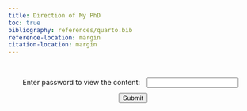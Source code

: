 ```yaml
---
title: Direction of My PhD
toc: true
bibliography: references/quarto.bib
reference-location: margin
citation-location: margin
---
```


```{=html}
<div id="protected-content" style="display:none;">
```

## 2024/11/13 My Teams message to Nigel and Francesco

Also, for the next project meeting, I think it’s probably worthwhile to discuss several concerns I have at this stage.
 
1. Right now, I’m focusing on reading about molecular dynamics simulation. However, I’ve been told many times that a lot of the techniques discussed in this book are not related to active matter projects. Do you think it would be better to start reading the references on Zotero instead? There is a lot of material (one book, 21 papers, online resources, as well as code) being presented to me, but it’s not really clear to me what the priority is.

2. There were things that I wanted to discuss last week (see [2024/11/2 Things to discuss](notes.qmd#sec-week8-project-meeting) and [2024/11/4 Diary](notes.qmd##sec-week8-diary)), but since not everyone could be present, it was postponed. The notes I wrote on 4 November reflect my feelings about our project and my progress in the PhD. I wonder if these points would be better discussed in the next project meeting before starting the book club meeting.

## 2024/11/13 Email received from Nigel

Hi Sohyun,
 
Thanks for your messages. (I thought I’d move things to email as it is easier for longer conversations).
 
Happy to talk about your worries at the next meeting. I would just say at the start that I am not currently concerned about your progress. It is normal at the start of a PhD to spend quite a lot of time “getting the lay of the land”. We appreciate that with such a lot of new ideas and concepts that things can sometimes feel overwhelming, and it can be difficult to separate the wood from the trees. Please be reassured that this is normal.
 
I would also say that it is very positive that you are engaged with a good number of complex concepts and trying to understand them in your own terms. The students who don’t make progress are usually the ones who are not engaged, so again I think you can be reassured.
 
When it comes to reading papers/books that we have suggested, I just wanted to comment that the way most scientists absorb information is usually not by sitting down, reading a paper from cover to cover and not putting it down until they understand every detail. If we did that, we wouldn’t get anything done. Rather we try to first get a feel for roughly what the message of the paper is talking about, the main ideas if you like, and very often that is as far as it goes. If there is something that we find particularly interesting or relevant we might go into more detail, but I would say that that is the exception. So, if we put papers on Zotero and suggest you look at them, we don’t mean that you need to read and understand everything in great detail. In most cases you might just want to get a rough idea of what a paper is about (AI can help here) and build up some familiarity with the types of approaches and language that are used in the field.
 
Another comment I would make is that it is not always necessary as a PhD student to be able to derive from first principles the methods and results that underpin your approach. Of course, we need to feel reasonably confident that we are using tried and tested techniques for which the strengths and weakness are known. But often the methods themselves might be based on decades of work drawn from vast fields of literature. If one were not to try to make progress until all the foundations had been thoroughly understood, then there would be little time left to measure things. I think it is quite right and proper that you want to understand where the Langevin or ABP equations of motion comes from and how this translates into a time stepping algorithm for evolving the system. But I don’t think one necessarily needs to go all the way back to Einstein’s original papers to do this.  You told me (I think in the context of your project last year) that you felt the need to understand all the foundations before making progress on the project. I would just comment that often we learn ‘on the job’, so to say, ie we might start calculating or measuring without understanding completely what we are doing or why, but the process of ‘doing’ builds that understanding.
 
Anyway, I hope these comments help and we can certainly discuss further next week.
 
Best wishes,
 
Nigel

## 2024/11/16 Diary

See [2024/11/16 Watching Biophysics Lectures](notes.qmd#sec-biophysics-lectures)

---

It really makes me reflect on what I’ve been genuinely interested in. From my third year, I started rating how much I enjoyed each unit after finishing it, based on this scale:

- **5**: I found it very interesting  
- **4**: Interesting  
- **3**: Okay  
- **2**: Not much fun  
- **1**: I hated it  

Here are the scores for my third-year and fourth-year units:

- **5**: Quantum Physics / Physics Research Project  
- **4.5**: Particle Physics, Analytical Mechanics / The Physics of Phase Transitions  
- **4**: Methods of Theoretical Physics / Foundations of Modern Physics, General Relativity and Cosmology, Quantum Information Theory  
- **3.5**: Materials Physics
- **3**: Environmental Physics  
- **2.5**: Solid State Physics / Applied Materials Physics  
- **2**: Biophysics  

Based on this, how did I end up choosing my PhD project in active matter? There were complex reasons for choosing it, as I outlined in [2024/11/14 - Skimming through papers](notes.qmd#sec-skimming-papers), but honestly, I should have thought it through more carefully (even though, at the time, I believed I was being very thorough).

So, what am I really interested in? It would be the foundations of modern physics—fairly mathematical work, possibly with computational approaches. However, I’m also deeply interested in neuroscience. I thought I would find a connection by pursuing active matter projects, as studying the brain is a subset of biology. Now, I’m not so sure...

## 2024/11/17 Some passages from my diary

### 3:00pm

Continuous time or discrete time are names. Just the named.

### 3:51pm

Wetting and drying, it’s not beautiful.<br>
It’s such a domain of such an abstract domain.

Time and space, I’m always experiencing. I want to study something that I’m always experiencing.

### 4:13pm

The reason Einstein’s theory is beautiful is because it’s the ULTIMATE PATTERN!

Space and time are interlinked!<br>
Energy and mass are the same!<br>
Mass is equal to frequency!<sup>1</sup><br>
The beauty of mathematics was that ‘equality’ sign!  

Just a very simple relationship revealed by mathematics!  
That was the whole purpose of physics!  
No matter what complicated language we use to describe concepts,  
There comes the language of physics: “They are the same!”  

I cannot stop laughing.  

“Stop arguing! They are the same!”  

The reason the renormalisation group naively appeared as beautiful was because, as we went to higher levels of description, we somehow discovered: ‘Oh! They are the same!’

Now it all makes sense.  

The reason the proof of Fermat’s Last Theorem was beautiful was because it linked modular forms to elliptic curves! They are the same!  
The reason Euler’s relation is beautiful is because it links $e$, $\pi$, $i$, and $-1$!  
The reason criticality is beautiful is because the Ising model and liquid-gas model, ‘only’ at the critical point, are the same! Hence the name ‘Universality’!  
The reason Maxwell’s equations are beautiful is because they show that electric fields and magnetic fields are the same! The whole phenomenon you’ve been looking at, which you thought was different, is just the same!  
The reason nature is beautiful is because it is the same thing! Not different things! The breath of perceiving their sameness!  

The driving motivation for me in my MSci was to say: ‘Hey! The market and the brain are THE SAME!’

I've been just chasing this beauty for my entire lifetime!

<sup>1</sup> By combining $E = mc^2$ and $E = hf$,
$$
E = mc^2 = hf \implies f = \frac{mc^2}{h}
$$
</p>

### 5:11pm

To get this sense of beauty, the things that are left and right of the equality sign have to be the systems that I’m truly interested in. The reason that the investigation of drying or wetting in non-equilibrium contexts using a very specific model (active Brownian particles) is not beautiful is because none of the systems that I’m considering (which is biology) are my interests!

I don’t care about biology!<br>
I’m afraid of insects!

### 5:47pm

We see the same beauty,<br>
But the beauty is not the same.

We see everyone’s face, but not ours.<br>
We find the sameness between different things, but I’m not a thing that relates to those things.<br>
When seeking the sameness between me and the others, it falls into trouble.<br>
That’s why we can’t see our face.<br>
That’s why I can’t see my face.<br>
So that I do not self-reference.

### 10:16pm

I have a PhD project I want to do:<br>
‘Equality’ sign in physics.<br>
Starting from $F = ma$, all the way to $E = mc^2$ and $E = hf$<br>
Searching for what are the left equalities.

Start the proposal: ‘Considering a PhD project on the theme of the ‘Equality’ sign in physics, exploring its role from foundational equations like $F = ma$ to $E = mc^2$ and $E = hf$, and identifying other significant equalities.’

### Next day

If I think about my current project as spontaneous symmetry breaking, it is kind of interesting.

## 2024/11/19 Email received from Nigel

After having a project meeting discussing these points: [2024/11/18 Weekly Project Meeting](notes.qmd#sec-week10-project-meeting)

---

Dear Sohyun,
 
I am writing to follow up on our conversation yesterday when you told me that you are no longer interested in pursuing your PhD project on surface phase transitions in active matter. I have to say that personally, I think that this is a pity because Francesco Turci and I are really excited by the idea of making progress on this topic which represents an unexplored frontier of non-equilibrium statistical physics (as are other people like Rob Jack and Mike Cates in Cambridge University). I would also note that I rather struggle to understand how this can be a fully informed decision when you have not yet engaged with the project in a meaningful way beyond reading a few background papers.  However, if you really can muster no enthusiasm for the topic then I must accept that.
 
Active Matter is one of the main areas in which I see my research focussing for the foreseeable future. Are you ruling out just the particular project, or do you no longer wish to work in the field of Active Matter at all?  If the latter, then the areas of potential overlap for projects that I am qualified and willing to supervise is limited. Furthermore, if the topic were to change significantly, we would need to seek approval from the Faculty who awarded you UoB funding to do a PhD and who may insist that to retain the funding you don’t stray far from the topic for which your funding was agreed as constituting a strategic priority for the school. 
 
Nevertheless, and with this caveat, there may be some options to consider.  I have made a tentative list (see [attached pdf](documents/241119 Redirection of PhD project.pdf)), which naturally reflects my interest and background in simulation of phase transitions and critical phenomena in both equilibrium and non-equilibrium statistical physics and soft matter. Please look at the list of topics in the middle column of the document. I am happy to discuss what each project might entail at our meeting on Monday.
 
I am also happy for you to suggest a PhD project topic. But if you do this, I think that you need to go away and read about the topic in detail and prepare a written proposal that is both convincing in terms of potential for original research (as defined in the UoB PhD regulations) and likely to overlap with my research interests and expertise. Again, the topic would need to be acceptable to your funders in the faculty. To avoid wasting any time, I’ve also prepared a non-exhaustive list (third column) of projects that I happen to know from our conversations that you are interested in, but which I do not feel sufficiently well qualified or motivated to supervise.
 
I think that in this situation it would be useful for you to seek some independent advice on possible next steps. Dr Ian Lindsay is the PGR director for the School of Physics and has indicated to me that he would be happy to meet with you to discuss the situation and explain any formal processes that apply. I would strongly suggest that you take him up on this offer and write to him to arrange a meeting. His email is i.d.lindsay@bristol.ac.uk
 
Best regards
 
Nigel

## 2024/11/19 My reply to Nigel

Hi Nigel,
 
Thank you very much for your email. I completely agree that it was not a fully informed decision, as I have not yet engaged much with the simulation side of things. That is something I have been trying to address since yesterday. When I went back home, I came across the paper ‘Critical Motility-Induced Phase Separation Belongs to the Ising Universality Class’, which seemed so interesting that I thought it might be worthwhile to attempt simulations of active Brownian particles at the critical MIPS in 2D. Although computational resources would be demanding, it would be very interesting to perform renormalisation to rescale the system and demonstrate its scale-invariant features like the critical Ising model.
 
I remain very interested in active matter because it represents a compelling and novel paradigm in physics that resonates with my ideas deeply. I am also not ruling out our current project. I shared my personal concerns in the hope of gaining further inspiration for the current project, and I apologise if I inadvertently gave the impression that I have no interest in either this project or the overarching theme I have chosen.
 
I will not be in Bristol next Monday or Tuesday, so should we reschedule the meeting to later this week or next Wednesday? Thank you also for the separate document. I will read through the topics, as I am still quite naïve with many of the fields mentioned.
 
Thank you for introducing Ian, but at this stage, I would like to refine my thoughts further by exploring your suggestions first. It seems that I was too hasty in yesterday’s meeting, and, in hindsight, I probably should not have brought up my concerns in the way that I did.
 
Thank you, as always, for your support.

Sohyun

```{=html}
</div>

<div id="password-prompt" style="padding: 20px; text-align: center;">
  <label for="password">Enter password to view the content:</label>
  <input type="password" id="password" style="margin: 10px;">
  <button onclick="checkPassword()">Submit</button>
</div>

<script>
  function checkPassword() {
    const inputPassword = document.getElementById('password').value;
    const correctPassword = "7942";  // Set your password here

    if (inputPassword === correctPassword) {
      document.getElementById('protected-content').style.display = "block";
      document.getElementById('password-prompt').style.display = "none";
    } else {
      alert("Incorrect password. Try again.");
    }
  }
</script>
```